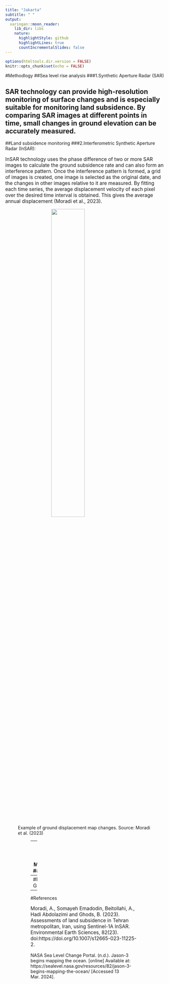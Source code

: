 ```yaml
---
title: "Jakarta"
subtitle: " "
output:
  xaringan::moon_reader:
    lib_dir: libs
    nature:
      highlightStyle: github
      highlightLines: true
      countIncrementalSlides: false
---
```


```r
options(htmltools.dir.version = FALSE)
knitr::opts_chunk$set(echo = FALSE) 
```
#Methodlogy
##Sea level rise analysis
###1.Synthetic Aperture Radar (SAR)
<p style="font-size:1.1em;">SAR technology can provide high-resolution monitoring of surface changes and is especially suitable for monitoring land subsidence. By comparing SAR images at different points in time, small changes in ground elevation can be accurately measured.
---
##Land subsidence monitoring
###2.Interferometric Synthetic Aperture Radar (InSAR):
<p style="font-size:1.1em;">InSAR technology uses the phase difference of two or more SAR images to calculate the ground subsidence rate and can also form an interference pattern. Once the interference pattern is formed, a grid of images is created, one image is selected as the original date, and the changes in other images relative to it are measured. By fitting each time series, the average displacement velocity of each pixel over the desired time interval is obtained. This gives the average annual displacement (Moradi et al., 2023).
<figure>
<img src="figures/figure2.png" width="50%" style="display: block; margin: auto;" /><figcaption>Example of ground displacement map changes. Source: Moradi et al. (2023)</figcaption>
<figure>
---
##Sea Level Change Monitoring
###Jason3
<p style="font-size:1.0em;">Obtain sea level data from the Jason-3 satellite through NASA, NOAA or related data centers. Jason-3 can accurately measure the height of global sea levels and provide important data for climate change research. Use GIS and analyze this data to identify sea level trends in Jakarta and its surrounding areas. Combining sea level data and climate models to predict sea level changes in Jakarta in the coming years and decades. Assess the potential impacts of sea level rise on Jakarta, including the risk of flooding in low-lying areas, seawater erosion and saltwater intrusion.
<figure>
<img src="figures/jason3.jpeg" width="50%" style="display: block; margin: auto;" /><figcaption>Example of the first Jason-3 map. Source: NASA Sea Level Change Portal (n.d.)</figcaption>
<figure>
---
#Project Gantt Chart
<figure>
<img src="figures/gantt.png" width="80%" style="display: block; margin: auto;" /><figcaption>Gantt Chart of Whole Project</figcaption>
<figure>
---
#References
<p style="font-size:1.1em;">Moradi, A., Somayeh Emadodin, Beitollahi, A., Hadi Abdolazimi and Ghods, B. (2023). Assessments of land subsidence in Tehran metropolitan, Iran, using Sentinel-1A InSAR. Environmental Earth Sciences, 82(23). doi:https://doi.org/10.1007/s12665-023-11225-2. 
<p style="font-size:1.1em;">NASA Sea Level Change Portal. (n.d.). Jason-3 begins mapping the ocean. [online] Available at: https://sealevel.nasa.gov/resources/82/jason-3-begins-mapping-the-ocean/ [Accessed 13 Mar. 2024].

